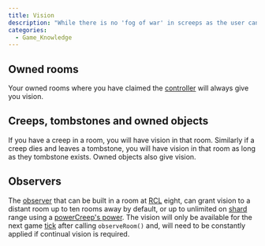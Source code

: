```yaml
---
title: Vision
description: "While there is no 'fog of war' in screeps as the user can see all rooms at all times using the client/browser, your code can not. Having vision on a room means that the room shows up in your Game.rooms and subsequently allows access to (but not necessarily control of) the room object and objects in the room. If you do not have vision in a room, trying to use or get objects in that room will fail. There are several ways of getting vision in a room."
categories:
  - Game_Knowledge
---
```


## Owned rooms

Your owned rooms where you have claimed the [controller](/StructureController) will always give you vision.

## Creeps, tombstones and owned objects

If you have a creep in a room, you will have vision in that room. Similarly if a creep dies and leaves a tombstone, you will have vision in that room as long as they tombstone exists. Owned objects also give vision.

## Observers

The [observer](https://docs.screeps.com/api/#StructureObserver) that can be built in a room at [RCL](/RCL) eight, can grant vision to a distant room up to ten rooms away by default, or up to unlimited on [shard](/Shard) range using a [powerCreep's power](/Power#Power_Observer). The vision will only be available for the next game [tick](/Tick) after calling `observeRoom()` and, will need to be constantly applied if continual vision is required.
